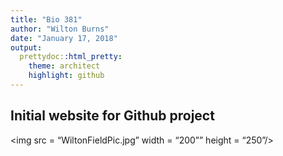 ```yaml
---
title: "Bio 381"
author: "Wilton Burns"
date: "January 17, 2018"
output: 
  prettydoc::html_pretty:
    theme: architect
    highlight: github
---
```


## Initial website for Github project 
<img src = "WiltonFieldPic.jpg" width = "200"" height = "250"/>
